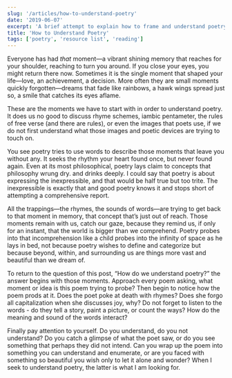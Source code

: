 ```yaml
---
slug: '/articles/how-to-understand-poetry'
date: '2019-06-07'
excerpt: 'A brief attempt to explain how to frame and understand poetry.'
title: 'How to Understand Poetry'
tags: ['poetry', 'resource list', 'reading']
---
```


Everyone has had _that_ moment—a vibrant shining memory that reaches for your shoulder, reaching to turn you around. If you close your eyes, you might return there now. Sometimes it is the single moment that shaped your life—love, an achievement, a decision. More often they are small moments quickly forgotten—dreams that fade like rainbows, a hawk wings spread just so, a smile that catches its eyes aflame.

These are the moments we have to start with in order to understand poetry. It does us no good to discuss rhyme schemes, iambic pentameter, the rules of free verse (and there are rules), or even the images that poets use, if we do not first understand what those images and poetic devices are trying to touch on.

You see poetry tries to use words to describe those moments that leave you without any. It seeks the rhythm your heart found once, but never found again. Even at its most philosophical, poetry lays claim to concepts that philosophy wrung dry. and drinks deeply. I could say that poetry is about expressing the inexpressible, and that would be half true but too trite. The inexpressible is exactly that and good poetry knows it and stops short of attempting a comprehensive report.

All the trappings—the rhymes, the sounds of words—are trying to get back to that moment in memory, that concept that’s just out of reach. Those moments remain with us, catch our gaze, because they remind us, if only for an instant, that the world is bigger than we comprehend. Poetry probes into that incomprehension like a child probes into the infinity of space as he lays in bed, not because poetry wishes to define and categorize but because beyond, within, and surrounding us are things more vast and beautiful than we dream of.

To return to the question of this post, “How do we understand poetry?” the answer begins with those moments. Approach every poem asking, what moment or idea is this poem trying to probe? Then begin to notice how the poem prods at it. Does the poet poke at death with rhymes? Does she forgo all capitalization when she discusses joy, why? Do not forget to listen to the words - do they tell a story, paint a picture, or count the ways? How do the meaning and sound of the words interact?

Finally pay attention to yourself. Do you understand, do you not understand? Do you catch a glimpse of what the poet saw, or do you see something that perhaps they did not intend. Can you wrap up the poem into something you can understand and enumerate, or are you faced with something so beautiful you wish only to let it alone and wonder? When I seek to understand poetry, the latter is what I am looking for.

